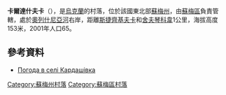 {{coord|50|59|33|N|34|45|4|E|scale:100000|display=title}}

'''卡爾達什夫卡'''（{{lang-uk|Кардашівка}}），是[[烏克蘭|烏克蘭]]的村落，位於該國東北部[[蘇梅州|蘇梅州]]，由[[蘇梅區|蘇梅區]]負責管轄，處於[[奧列什尼亞河_(普肖爾河支流)|奧列什尼亞河]]右岸，距離[[斯捷齊基夫卡_(蘇梅區)|斯捷齊基夫卡]]和[[舍夫琴科韋_(蘇梅區)|舍夫琴科韋]]1公里，海拔高度153米，2001年人口65。

==參考資料==
* [http://weather.in.ua/ua/symskaja/10163 Погода в селі Кардашівка]{{Wayback|url=http://weather.in.ua/ua/symskaja/10163 |date=20111219220259 }}

{{DEFAULTSORT:Кардашівка}}
[[Category:蘇梅州村落|Category:蘇梅州村落]]
[[Category:蘇梅區村落|Category:蘇梅區村落]]


{{Sumy-geo-stub}}